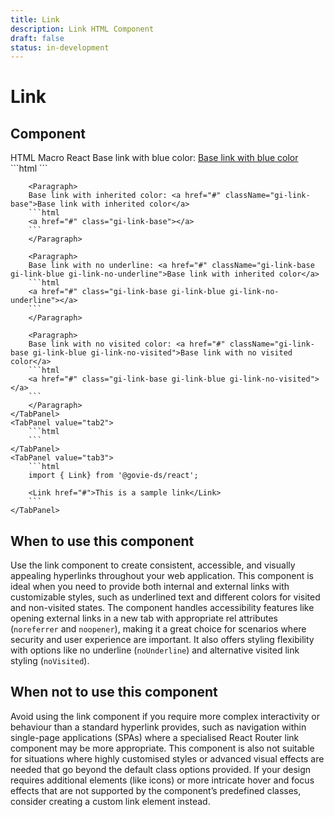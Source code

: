 ```yaml
---
title: Link
description: Link HTML Component
draft: false
status: in-development
---
```


# Link

<ComponentStatusBlock componentId="link" />

## Component

<Tabs>
    <TabList>
        <TabItem value="tab1" checked>HTML</TabItem>
        <TabItem value="tab2">Macro</TabItem>
        <TabItem value="tab3">React</TabItem>
    </TabList>
    <TabPanel value="tab1">
        <Paragraph>
        Base link with blue color: 
        <a href="#" className="gi-link-base gi-link-blue">Base link with blue color</a>
        ```html
        <a href="#" class="gi-link-base gi-link-blue"></a>
        ```
        </Paragraph>

        <Paragraph>
        Base link with inherited color: <a href="#" className="gi-link-base">Base link with inherited color</a>
        ```html
        <a href="#" class="gi-link-base"></a>
        ```
        </Paragraph>

        <Paragraph>
        Base link with no underline: <a href="#" className="gi-link-base gi-link-blue gi-link-no-underline">Base link with inherited color</a>
        ```html
        <a href="#" class="gi-link-base gi-link-blue gi-link-no-underline"></a>
        ```
        </Paragraph>

        <Paragraph>
        Base link with no visited color: <a href="#" className="gi-link-base gi-link-blue gi-link-no-visited">Base link with no visited color</a>
        ```html
        <a href="#" class="gi-link-base gi-link-blue gi-link-no-visited"></a>
        ```
        </Paragraph>
    </TabPanel>
    <TabPanel value="tab2">
        ```html
        ```
    </TabPanel>
    <TabPanel value="tab3">
        ```html
        import { Link} from '@govie-ds/react';

        <Link href="#">This is a sample link</Link>
        ```
    </TabPanel>
</Tabs>

## When to use this component

Use the link component to create consistent, accessible, and visually appealing hyperlinks throughout your web application.
This component is ideal when you need to provide both internal and external links with customizable styles, such as underlined text and different colors for visited and non-visited states.
The component handles accessibility features like opening external links in a new tab with appropriate rel attributes (`noreferrer` and `noopener`), making it a great choice for scenarios where security and user experience are important.
It also offers styling flexibility with options like no underline (`noUnderline`) and alternative visited link styling (`noVisited`).

## When not to use this component

Avoid using the link component if you require more complex interactivity or behaviour than a standard hyperlink provides, such as navigation within single-page applications (SPAs) where a specialised React Router link component may be more appropriate.
This component is also not suitable for situations where highly customised styles or advanced visual effects are needed that go beyond the default class options provided.
If your design requires additional elements (like icons) or more intricate hover and focus effects that are not supported by the component’s predefined classes, consider creating a custom link element instead.
